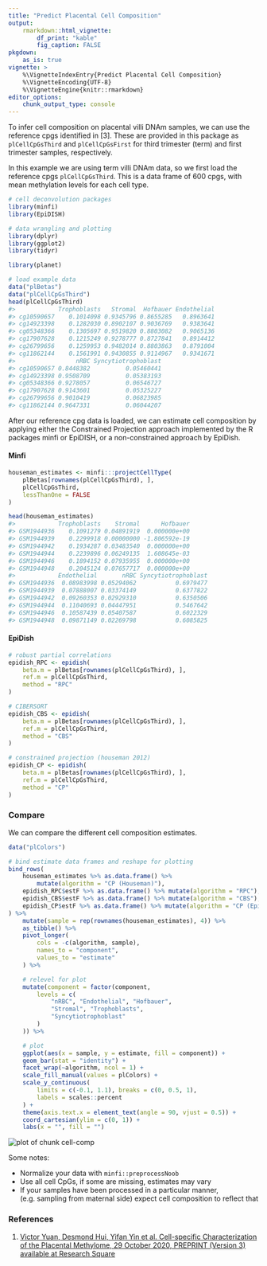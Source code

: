 ```yaml
---
title: "Predict Placental Cell Composition"
output: 
    rmarkdown::html_vignette:
        df_print: "kable"
        fig_caption: FALSE
pkgdown:
    as_is: true
vignette: >
    %\VignetteIndexEntry{Predict Placental Cell Composition}
    %\VignetteEncoding{UTF-8}
    %\VignetteEngine{knitr::rmarkdown}
editor_options: 
    chunk_output_type: console
---
```


To infer cell composition on placental villi DNAm samples, we can use the
reference cpgs identified in [3]. These are provided in this package as
`plCellCpGsThird` and `plCellCpGsFirst` for third trimester (term) and
first trimester samples, respectively.

In this example we are using term villi DNAm data, so we first load the 
reference cpgs `plCellCpGsThird`. This is a data frame of 600 cpgs, with 
mean methylation levels for each cell type.




```r
# cell deconvolution packages
library(minfi)
library(EpiDISH)

# data wrangling and plotting
library(dplyr)
library(ggplot2)
library(tidyr)

library(planet)

# load example data
data("plBetas")
data("plCellCpGsThird")
head(plCellCpGsThird)
#>            Trophoblasts   Stromal  Hofbauer Endothelial
#> cg10590657    0.1014098 0.9345796 0.8655285   0.8963641
#> cg14923398    0.1282030 0.8902107 0.9036769   0.9383641
#> cg05348366    0.1305697 0.9519820 0.8803082   0.9065136
#> cg17907628    0.1215249 0.9278777 0.8727841   0.8914412
#> cg26799656    0.1259953 0.9482014 0.8803863   0.8791004
#> cg11862144    0.1561991 0.9430855 0.9114967   0.9341671
#>                 nRBC Syncytiotrophoblast
#> cg10590657 0.8448382          0.05460441
#> cg14923398 0.9508709          0.05383193
#> cg05348366 0.9278057          0.06546727
#> cg17907628 0.9143601          0.05325227
#> cg26799656 0.9010419          0.06823985
#> cg11862144 0.9647331          0.06044207
```

After our reference cpg data is loaded, we can estimate cell composition by
applying either the Constrained Projection approach implemented by the R 
packages minfi or EpiDISH, or a non-constrained approach by EpiDish.

#### Minfi


```r
houseman_estimates <- minfi:::projectCellType(
    plBetas[rownames(plCellCpGsThird), ],
    plCellCpGsThird,
    lessThanOne = FALSE
)

head(houseman_estimates)
#>            Trophoblasts    Stromal      Hofbauer
#> GSM1944936    0.1091279 0.04891919  0.000000e+00
#> GSM1944939    0.2299918 0.00000000 -1.806592e-19
#> GSM1944942    0.1934287 0.03483540  0.000000e+00
#> GSM1944944    0.2239896 0.06249135  1.608645e-03
#> GSM1944946    0.1894152 0.07935955  0.000000e+00
#> GSM1944948    0.2045124 0.07657717  0.000000e+00
#>            Endothelial       nRBC Syncytiotrophoblast
#> GSM1944936  0.08983998 0.05294062           0.6979477
#> GSM1944939  0.07888007 0.03374149           0.6377822
#> GSM1944942  0.09260353 0.02929310           0.6350506
#> GSM1944944  0.11040693 0.04447951           0.5467642
#> GSM1944946  0.10587439 0.05407587           0.6022329
#> GSM1944948  0.09871149 0.02269798           0.6085825
```

#### EpiDish


```r
# robust partial correlations
epidish_RPC <- epidish(
    beta.m = plBetas[rownames(plCellCpGsThird), ],
    ref.m = plCellCpGsThird,
    method = "RPC"
)

# CIBERSORT
epidish_CBS <- epidish(
    beta.m = plBetas[rownames(plCellCpGsThird), ],
    ref.m = plCellCpGsThird,
    method = "CBS"
)

# constrained projection (houseman 2012)
epidish_CP <- epidish(
    beta.m = plBetas[rownames(plCellCpGsThird), ],
    ref.m = plCellCpGsThird,
    method = "CP"
)
```

### Compare

We can compare the different cell composition estimates.


```r
data("plColors")

# bind estimate data frames and reshape for plotting
bind_rows(
    houseman_estimates %>% as.data.frame() %>% 
        mutate(algorithm = "CP (Houseman)"),
    epidish_RPC$estF %>% as.data.frame() %>% mutate(algorithm = "RPC"),
    epidish_CBS$estF %>% as.data.frame() %>% mutate(algorithm = "CBS"),
    epidish_CP$estF %>% as.data.frame() %>% mutate(algorithm = "CP (EpiDISH)")
) %>%
    mutate(sample = rep(rownames(houseman_estimates), 4)) %>%
    as_tibble() %>%
    pivot_longer(
        cols = -c(algorithm, sample),
        names_to = "component",
        values_to = "estimate"
    ) %>%

    # relevel for plot
    mutate(component = factor(component,
        levels = c(
            "nRBC", "Endothelial", "Hofbauer",
            "Stromal", "Trophoblasts",
            "Syncytiotrophoblast"
        )
    )) %>%

    # plot
    ggplot(aes(x = sample, y = estimate, fill = component)) +
    geom_bar(stat = "identity") +
    facet_wrap(~algorithm, ncol = 1) +
    scale_fill_manual(values = plColors) +
    scale_y_continuous(
        limits = c(-0.1, 1.1), breaks = c(0, 0.5, 1),
        labels = scales::percent
    ) +
    theme(axis.text.x = element_text(angle = 90, vjust = 0.5)) +
    coord_cartesian(ylim = c(0, 1)) +
    labs(x = "", fill = "")
```

<img src="fig/cell-comp-1.png" title="plot of chunk cell-comp" alt="plot of chunk cell-comp" style="display: block; margin: auto;" />

Some notes:

* Normalize your data with `minfi::preprocessNoob`
* Use all cell CpGs, if some are missing, estimates may vary
* If your samples have been processed in a particular manner, (e.g. sampling 
from maternal side) expect cell composition to reflect that

### References

1. [Victor Yuan, Desmond Hui, Yifan Yin et al. Cell-specific Characterization 
of the Placental Methylome, 29 October 2020, PREPRINT (Version 3) available at
Research Square](https://www.researchsquare.com/article/rs-38223/v3)
